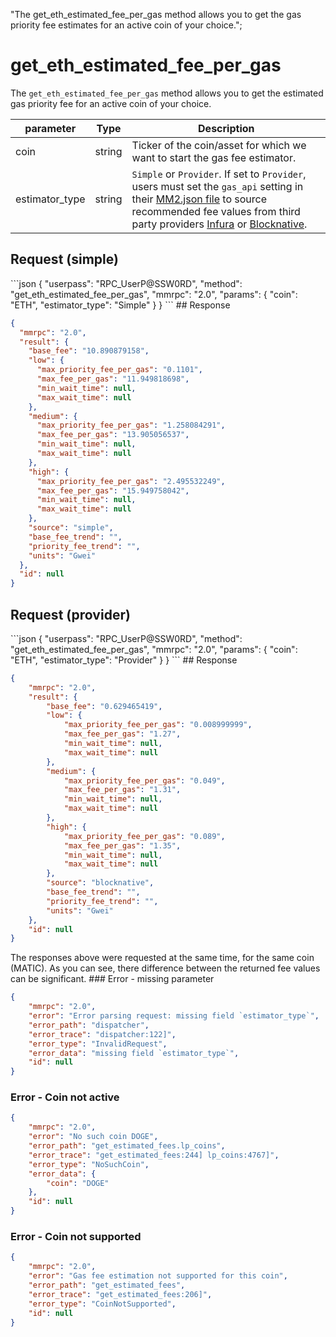   "The get_eth_estimated_fee_per_gas method allows you to get the gas priority fee estimates for an active coin of your choice.";

# get\_eth\_estimated\_fee\_per\_gas

The `get_eth_estimated_fee_per_gas` method allows you to get the estimated gas priority fee for an active coin of your choice.

| parameter       | Type   | Description                                                                                                                                                                                                                                                                                                                                                             |
| --------------- | ------ | ----------------------------------------------------------------------------------------------------------------------------------------------------------------------------------------------------------------------------------------------------------------------------------------------------------------------------------------------------------------------- |
| coin            | string | Ticker of the coin/asset for which we want to start the gas fee estimator.                                                                                                                                                                                                                                                                                              |
| estimator\_type | string | `Simple` or `Provider`. If set to `Provider`, users must set the `gas_api` setting in their [MM2.json file](/komodo-defi-framework/setup/configure-mm2-json/) to source recommended fee values from third party providers [Infura](https://www.infura.io/) or [Blocknative](https://www.blocknative.com/).  |

## Request (simple)

<CodeGroup title="" tag="POST" label="get_eth_estimated_fee_per_gas" mm2MethodDecorate="true">
  ```json
  {
    "userpass": "RPC_UserP@SSW0RD",
    "method": "get_eth_estimated_fee_per_gas",
    "mmrpc": "2.0",
    "params": {
      "coin": "ETH",
      "estimator_type": "Simple"
    }
  }
  ```
</CodeGroup>

<CollapsibleSection expandedText="Hide Response" collapsedText="Show Response">
  ## Response

  ```json
  {
    "mmrpc": "2.0",
    "result": {
      "base_fee": "10.890879158",
      "low": {
        "max_priority_fee_per_gas": "0.1101",
        "max_fee_per_gas": "11.949818698",
        "min_wait_time": null,
        "max_wait_time": null
      },
      "medium": {
        "max_priority_fee_per_gas": "1.258084291",
        "max_fee_per_gas": "13.905056537",
        "min_wait_time": null,
        "max_wait_time": null
      },
      "high": {
        "max_priority_fee_per_gas": "2.495532249",
        "max_fee_per_gas": "15.949758042",
        "min_wait_time": null,
        "max_wait_time": null
      },
      "source": "simple",
      "base_fee_trend": "",
      "priority_fee_trend": "",
      "units": "Gwei"
    },
    "id": null
  }

  ```
</CollapsibleSection>

## Request (provider)

<CodeGroup title="" tag="POST" label="get_eth_estimated_fee_per_gas" mm2MethodDecorate="true">
  ```json
  {
    "userpass": "RPC_UserP@SSW0RD",
    "method": "get_eth_estimated_fee_per_gas",
    "mmrpc": "2.0",
    "params": {
      "coin": "ETH",
      "estimator_type": "Provider"
    }
  }
  ```
</CodeGroup>

<CollapsibleSection expandedText="Hide Response" collapsedText="Show Response">
  ## Response

  ```json
  {
      "mmrpc": "2.0",
      "result": {
          "base_fee": "0.629465419",
          "low": {
              "max_priority_fee_per_gas": "0.008999999",
              "max_fee_per_gas": "1.27",
              "min_wait_time": null,
              "max_wait_time": null
          },
          "medium": {
              "max_priority_fee_per_gas": "0.049",
              "max_fee_per_gas": "1.31",
              "min_wait_time": null,
              "max_wait_time": null
          },
          "high": {
              "max_priority_fee_per_gas": "0.089",
              "max_fee_per_gas": "1.35",
              "min_wait_time": null,
              "max_wait_time": null
          },
          "source": "blocknative",
          "base_fee_trend": "",
          "priority_fee_trend": "",
          "units": "Gwei"
      },
      "id": null
  }

  ```
</CollapsibleSection>

<Note>
  The responses above were requested at the same time, for the same coin (MATIC). As you can see, there difference between the returned fee values can be significant.
</Note>

<CollapsibleSection expandedText="Hide Error Responses" collapsedText="Show Error Responses">
  ### Error - missing parameter

  ```json
  {
      "mmrpc": "2.0",
      "error": "Error parsing request: missing field `estimator_type`",
      "error_path": "dispatcher",
      "error_trace": "dispatcher:122]",
      "error_type": "InvalidRequest",
      "error_data": "missing field `estimator_type`",
      "id": null
  }
  ```

  ### Error - Coin not active

  ```json
  {
      "mmrpc": "2.0",
      "error": "No such coin DOGE",
      "error_path": "get_estimated_fees.lp_coins",
      "error_trace": "get_estimated_fees:244] lp_coins:4767]",
      "error_type": "NoSuchCoin",
      "error_data": {
          "coin": "DOGE"
      },
      "id": null
  }
  ```

  ### Error - Coin not supported

  ```json
  {
      "mmrpc": "2.0",
      "error": "Gas fee estimation not supported for this coin",
      "error_path": "get_estimated_fees",
      "error_trace": "get_estimated_fees:206]",
      "error_type": "CoinNotSupported",
      "id": null
  }
  ```
</CollapsibleSection>
